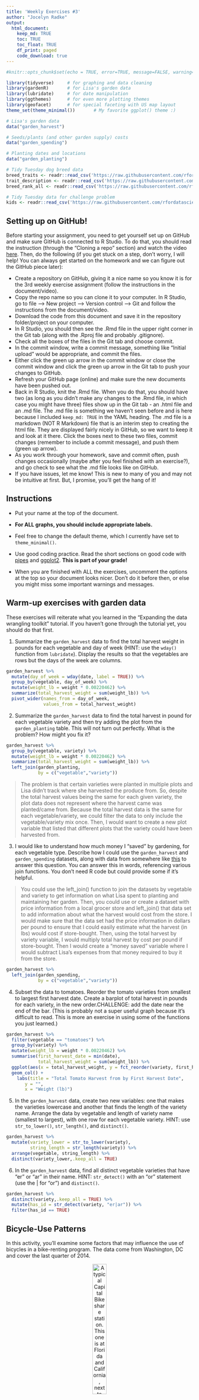 ```yaml
---
title: 'Weekly Exercises #3'
author: "Jocelyn Radke"
output: 
  html_document:
    keep_md: TRUE
    toc: TRUE
    toc_float: TRUE
    df_print: paged
    code_download: true
---
```



```r
#knitr::opts_chunk$set(echo = TRUE, error=TRUE, message=FALSE, warning=FALSE)
```

```r
library(tidyverse)     # for graphing and data cleaning
library(gardenR)       # for Lisa's garden data
library(lubridate)     # for date manipulation
library(ggthemes)      # for even more plotting themes
library(geofacet)      # for special faceting with US map layout
theme_set(theme_minimal())       # My favorite ggplot() theme :)
```

```r
# Lisa's garden data
data("garden_harvest")

# Seeds/plants (and other garden supply) costs
data("garden_spending")

# Planting dates and locations
data("garden_planting")

# Tidy Tuesday dog breed data
breed_traits <- readr::read_csv('https://raw.githubusercontent.com/rfordatascience/tidytuesday/master/data/2022/2022-02-01/breed_traits.csv')
trait_description <- readr::read_csv('https://raw.githubusercontent.com/rfordatascience/tidytuesday/master/data/2022/2022-02-01/trait_description.csv')
breed_rank_all <- readr::read_csv('https://raw.githubusercontent.com/rfordatascience/tidytuesday/master/data/2022/2022-02-01/breed_rank.csv')

# Tidy Tuesday data for challenge problem
kids <- readr::read_csv('https://raw.githubusercontent.com/rfordatascience/tidytuesday/master/data/2020/2020-09-15/kids.csv')
```

## Setting up on GitHub!

Before starting your assignment, you need to get yourself set up on GitHub and make sure GitHub is connected to R Studio. To do that, you should read the instruction (through the "Cloning a repo" section) and watch the video [here](https://github.com/llendway/github_for_collaboration/blob/master/github_for_collaboration.md). Then, do the following (if you get stuck on a step, don't worry, I will help! You can always get started on the homework and we can figure out the GitHub piece later):

* Create a repository on GitHub, giving it a nice name so you know it is for the 3rd weekly exercise assignment (follow the instructions in the document/video).  
* Copy the repo name so you can clone it to your computer. In R Studio, go to file --> New project --> Version control --> Git and follow the instructions from the document/video.  
* Download the code from this document and save it in the repository folder/project on your computer.  
* In R Studio, you should then see the .Rmd file in the upper right corner in the Git tab (along with the .Rproj file and probably .gitignore).  
* Check all the boxes of the files in the Git tab and choose commit.  
* In the commit window, write a commit message, something like "Initial upload" would be appropriate, and commit the files.  
* Either click the green up arrow in the commit window or close the commit window and click the green up arrow in the Git tab to push your changes to GitHub.  
* Refresh your GitHub page (online) and make sure the new documents have been pushed out.  
* Back in R Studio, knit the .Rmd file. When you do that, you should have two (as long as you didn't make any changes to the .Rmd file, in which case you might have three) files show up in the Git tab - an .html file and an .md file. The .md file is something we haven't seen before and is here because I included `keep_md: TRUE` in the YAML heading. The .md file is a markdown (NOT R Markdown) file that is an interim step to creating the html file. They are displayed fairly nicely in GitHub, so we want to keep it and look at it there. Click the boxes next to these two files, commit changes (remember to include a commit message), and push them (green up arrow).  
* As you work through your homework, save and commit often, push changes occasionally (maybe after you feel finished with an exercise?), and go check to see what the .md file looks like on GitHub.  
* If you have issues, let me know! This is new to many of you and may not be intuitive at first. But, I promise, you'll get the hang of it! 



## Instructions

* Put your name at the top of the document. 

* **For ALL graphs, you should include appropriate labels.** 

* Feel free to change the default theme, which I currently have set to `theme_minimal()`. 

* Use good coding practice. Read the short sections on good code with [pipes](https://style.tidyverse.org/pipes.html) and [ggplot2](https://style.tidyverse.org/ggplot2.html). **This is part of your grade!**

* When you are finished with ALL the exercises, uncomment the options at the top so your document looks nicer. Don't do it before then, or else you might miss some important warnings and messages.


## Warm-up exercises with garden data

These exercises will reiterate what you learned in the "Expanding the data wrangling toolkit" tutorial. If you haven't gone through the tutorial yet, you should do that first.

  1. Summarize the `garden_harvest` data to find the total harvest weight in pounds for each vegetable and day of week (HINT: use the `wday()` function from `lubridate`). Display the results so that the vegetables are rows but the days of the week are columns.

```r
garden_harvest %>% 
  mutate(day_of_week = wday(date, label = TRUE)) %>% 
  group_by(vegetable, day_of_week) %>% 
  mutate(weight_lb = weight * 0.00220462) %>% 
  summarize(total_harvest_weight = sum(weight_lb)) %>% 
  pivot_wider(names_from = day_of_week,
              values_from = total_harvest_weight)
```

  2. Summarize the `garden_harvest` data to find the total harvest in pound for each vegetable variety and then try adding the plot from the `garden_planting` table. This will not turn out perfectly. What is the problem? How might you fix it?

```r
garden_harvest %>% 
  group_by(vegetable, variety) %>% 
  mutate(weight_lb = weight * 0.00220462) %>% 
  summarize(total_harvest_weight = sum(weight_lb)) %>% 
  left_join(garden_planting,
            by = c("vegetable","variety"))
```

> The problem is that certain varieties were planted in multiple plots and Lisa didn't track where she harvested the produce from. So, despite the total harvest values being the same for each given variety, the plot data does not represent where the harvest came was planted/came from. Because the total harvest data is the same for each vegetable/variety, we could filter the data to only include the vegetable/variety mix once. Then, I would want to create a new plot variable that listed that different plots that the variety could have been harvested from.

  3. I would like to understand how much money I "saved" by gardening, for each vegetable type. Describe how I could use the `garden_harvest` and `garden_spending` datasets, along with data from somewhere like [this](https://products.wholefoodsmarket.com/search?sort=relevance&store=10542) to answer this question. You can answer this in words, referencing various join functions. You don't need R code but could provide some if it's helpful.

> You could use the left_join() function to join the datasets by vegetable and variety to get information on what Lisa spent to planting and maintaining her garden. Then, you could use or create a dataset with price information from a local grocer store and left_join() that data set to add information about what the harvest would cost from the store. I would make sure that the data set had the price information in dollars per pound to ensure that I could easily estimate what the harvest (in lbs) would cost if store-bought. Then, using the total harvest by variety variable, I would multiply total harvest by cost per pound if store-bought. Then I would create a "money saved" variable where I would subtract Lisa's expenses from that money required to buy it from the store.

```r
garden_harvest %>% 
  left_join(garden_spending, 
            by = c("vegetable","variety"))
```


  4. Subset the data to tomatoes. Reorder the tomato varieties from smallest to largest first harvest date. Create a barplot of total harvest in pounds for each variety, in the new order.CHALLENGE: add the date near the end of the bar. (This is probably not a super useful graph because it's difficult to read. This is more an exercise in using some of the functions you just learned.)

```r
garden_harvest %>% 
  filter(vegetable == "tomatoes") %>% 
  group_by(variety) %>% 
  mutate(weight_lb = weight * 0.00220462) %>%
  summarise(first_harvest_date = min(date),
            total_harvest_weight = sum(weight_lb)) %>% 
  ggplot(aes(x = total_harvest_weight, y = fct_reorder(variety, first_harvest_date))) +
  geom_col() +
    labs(title = "Total Tomato Harvest from by First Harvest Date",
       y = "",
       x = "Weight (lb)")
```

  5. In the `garden_harvest` data, create two new variables: one that makes the varieties lowercase and another that finds the length of the variety name. Arrange the data by vegetable and length of variety name (smallest to largest), with one row for each vegetable variety. HINT: use `str_to_lower()`, `str_length()`, and `distinct()`.
  
```r
garden_harvest %>% 
  mutate(variety_lower = str_to_lower(variety),
         string_length = str_length(variety)) %>%  
  arrange(vegetable, string_length) %>% 
  distinct(variety_lower,.keep_all = TRUE)
```

  6. In the `garden_harvest` data, find all distinct vegetable varieties that have "er" or "ar" in their name. HINT: `str_detect()` with an "or" statement (use the | for "or") and `distinct()`.

```r
garden_harvest %>% 
  distinct(variety,.keep_all = TRUE) %>%
  mutate(has_id = str_detect(variety, "er|ar")) %>% 
  filter(has_id == TRUE)
```


## Bicycle-Use Patterns

In this activity, you'll examine some factors that may influence the use of bicycles in a bike-renting program.  The data come from Washington, DC and cover the last quarter of 2014.

<center>

![A typical Capital Bikeshare station. This one is at Florida and California, next to Pleasant Pops.](https://www.macalester.edu/~dshuman1/data/112/bike_station.jpg){width="30%"}


![One of the vans used to redistribute bicycles to different stations.](https://www.macalester.edu/~dshuman1/data/112/bike_van.jpg){width="30%"}

</center>

Two data tables are available:

- `Trips` contains records of individual rentals
- `Stations` gives the locations of the bike rental stations

Here is the code to read in the data. We do this a little differently than usual, which is why it is included here rather than at the top of this file. To avoid repeatedly re-reading the files, start the data import chunk with `{r cache = TRUE}` rather than the usual `{r}`.

```r
data_site <- 
  "https://www.macalester.edu/~dshuman1/data/112/2014-Q4-Trips-History-Data.rds" 
Trips <- readRDS(gzcon(url(data_site)))
Stations<-read_csv("http://www.macalester.edu/~dshuman1/data/112/DC-Stations.csv")
```

**NOTE:** The `Trips` data table is a random subset of 10,000 trips from the full quarterly data. Start with this small data table to develop your analysis commands. **When you have this working well, you should access the full data set of more than 600,000 events by removing `-Small` from the name of the `data_site`.**

### Temporal patterns

It's natural to expect that bikes are rented more at some times of day, some days of the week, some months of the year than others. The variable `sdate` gives the time (including the date) that the rental started. Make the following plots and interpret them:

  7. A density plot, which is a smoothed out histogram, of the events versus `sdate`. Use `geom_density()`.
  
```r
Trips %>% 
  ggplot(aes(x = sdate)) +
  geom_density() +
  labs(title = "Density of Bike Rentals by Start Date",
       y = "",
       x = "Start Date")
```
  > We see greater density around certain months, which means that the ride system was utilized more during certain months than others.

  
  8. A density plot of the events versus time of day.  You can use `mutate()` with `lubridate`'s  `hour()` and `minute()` functions to extract the hour of the day and minute within the hour from `sdate`. Hint: A minute is 1/60 of an hour, so create a variable where 3:30 is 3.5 and 3:45 is 3.75.
  
```r
Trips %>%
  mutate(hour = hour(sdate)) %>% 
  mutate(minute = minute(sdate)) %>% 
  mutate(percent_of_hour =  minute/60) %>% 
  mutate(time_of_day = hour+percent_of_hour) %>% 
  ggplot(aes(x = time_of_day)) +
  geom_density() +
  labs(title = "Density of Bike Rentals by Time of Day",
       y = "",
       x = "Hour")
```
  
  9. A bar graph of the events versus day of the week. Put day on the y-axis.
  
```r
Trips %>%
  mutate(day_of_week = wday(sdate, label = TRUE)) %>% 
  ggplot(aes(y = day_of_week)) +
  geom_bar()+
  labs(title = "Bike Rentals by Day of Week",
       y = "",
       x = "")
```
  
  10. Facet your graph from exercise 8. by day of the week. Is there a pattern?
  
```r
Trips %>%
  mutate(hour = hour(sdate)) %>% 
  mutate(minute = minute(sdate)) %>% 
  mutate(percent_of_hour =  minute/60) %>% 
  mutate(time_of_day = hour+percent_of_hour) %>% 
  mutate(day_of_week = wday(sdate, label = TRUE)) %>%
  ggplot(aes(x = time_of_day)) +
  geom_density() +
  facet_wrap(vars(day_of_week)) +
  labs(title = "Density of Bike Rentals by Day of Week and Time of Day",
       y = "",
       x = "")
```
  
  > The density is more dense around the time that people are commuting to and from work. It appears that on the weekends, people tend to go for a leisure bike ride mid-day. 
  
The variable `client` describes whether the renter is a regular user (level `Registered`) or has not joined the bike-rental organization (`Causal`). The next set of exercises investigate whether these two different categories of users show different rental behavior and how `client` interacts with the patterns you found in the previous exercises. 

  11. Change the graph from exercise 10 to set the `fill` aesthetic for `geom_density()` to the `client` variable. You should also set `alpha = .5` for transparency and `color=NA` to suppress the outline of the density function.
  
```r
Trips %>%
  mutate(hour = hour(sdate)) %>% 
  mutate(minute = minute(sdate)) %>% 
  mutate(percent_of_hour =  minute/60) %>% 
  mutate(time_of_day = hour+percent_of_hour) %>% 
  mutate(day_of_week = wday(sdate, label = TRUE)) %>%
  ggplot(aes(x = time_of_day)) +
  geom_density(aes(fill = client), alpha = .5, color = NA) +
  facet_wrap(vars(day_of_week)) +
  labs(title = "Density of Bike Rentals by Day of Week and Time of Day",
       y = "",
       x = "",
       fill = "Client Status")
```

  12. Change the previous graph by adding the argument `position = position_stack()` to `geom_density()`. In your opinion, is this better or worse in terms of telling a story? What are the advantages/disadvantages of each?
  
```r
Trips %>%
  mutate(hour = hour(sdate)) %>% 
  mutate(minute = minute(sdate)) %>% 
  mutate(percent_of_hour =  minute/60) %>% 
  mutate(time_of_day = hour+percent_of_hour) %>% 
  mutate(day_of_week = wday(sdate, label = TRUE)) %>%
  ggplot(aes(x = time_of_day)) +
  geom_density(aes(fill = client), alpha = .5, color = NA,position = position_stack()) +
  facet_wrap(vars(day_of_week)) +
  labs(title = "Density of Bike Rentals by Day of Week and Time of Day",
       y = "",
       x = "",
       fill = "Client Status")
```
  
  > The stacked position makes it easier to compare the densities of both client groups grouped together, however it can be more difficult to visualize at some points because one density plot is hidden behind the other. I think overall the stacked position allows us to get a better idea of what is going on overall.
  
  13. In this graph, go back to using the regular density plot (without `position = position_stack()`). Add a new variable to the dataset called `weekend` which will be "weekend" if the day is Saturday or Sunday and  "weekday" otherwise (HINT: use the `ifelse()` function and the `wday()` function from `lubridate`). Then, update the graph from the previous problem by faceting on the new `weekend` variable. 
  
```r
Trips %>%
  mutate(hour = hour(sdate)) %>% 
  mutate(minute = minute(sdate)) %>% 
  mutate(percent_of_hour =  minute/60) %>% 
  mutate(time_of_day = hour+percent_of_hour) %>% 
  mutate(day_of_week = wday(sdate, label = TRUE)) %>%
  mutate(weekend = ifelse(day_of_week == "Sat" | day_of_week == "Sun", "weekend", "weekday")) %>% 
  ggplot(aes(x = time_of_day, fill = client)) +
  geom_density(alpha = .5, color = NA) +
  facet_wrap(vars(weekend)) +
  labs(title = "Density of Bike Rentals by Weekend or Weekday",
       y = "",
       x = "",
       fill = "Client Status")
```
  
  14. Change the graph from the previous problem to facet on `client` and fill with `weekend`. What information does this graph tell you that the previous didn't? Is one graph better than the other?
  
```r
Trips %>%
  mutate(hour = hour(sdate)) %>% 
  mutate(minute = minute(sdate)) %>% 
  mutate(percent_of_hour =  minute/60) %>% 
  mutate(time_of_day = hour+percent_of_hour) %>% 
  mutate(day_of_week = wday(sdate, label = TRUE)) %>%
  mutate(weekend = ifelse(day_of_week == "Sat" | day_of_week == "Sun", "weekend", "weekday")) %>% 
  ggplot(aes(x = time_of_day, fill = weekend)) +
  geom_density(alpha = .5, color = NA) +
  facet_wrap(vars(client)) +
  labs(title = "Density of Bike Rentals by Client Status and Time of Week",
       y = "",
       x = "",
       fill = "Time of Week")
```
  
  > We can compare how rental patterns fluctuate for casual riders compared to registered riders. The graphs look very similar. I don't think that one is better than the other.
  
  
### Spatial patterns

  15. Use the latitude and longitude variables in `Stations` to make a visualization of the total number of departures from each station in the `Trips` data. Use either color or size to show the variation in number of departures. We will improve this plot next week when we learn about maps!
  
```r
Trips %>% 
  group_by(sstation) %>% 
  summarize(station_count = n()) %>% 
  left_join(Stations,
            by = c("sstation" = "name")) %>% 
  ggplot(aes(x=lat, y=long, color = station_count)) +
  geom_point() +
  labs(title = "Map of Bike Stations",
       y = "Longitude",
       x = "Latitude",
       color = "Number of Departures")
```
  
  16. Only 14.4% of the trips in our data are carried out by casual users. Create a plot that shows which area(s) have stations with a much higher percentage of departures by casual users. What patterns do you notice? (Again, we'll improve this next week when we learn about maps).
  
```r
Trips %>% 
  left_join(Stations,
            by = c("sstation" = "name")) %>%
  group_by(lat, long) %>% 
  #mutate(client_binary = ifelse(client == "Casual", 1, 0)) %>% 
  summarize(prop = sum(client == "Casual")/n()) %>% 
  ggplot(aes(x=lat, y=long, color = prop)) +
  geom_point() +
  labs(title = "Map of Bike Stations",
       y = "Longitude",
       x = "Latitude",
       color = "Proportion of Casual Riders")
```

> There are a couple areas where there are much higher percentages of casual riders, which may mean that they are more tourist or leisure areas It seems like the middle has a fair amount of registered riders, which may mean it's the middle of a metropolitian area and people use it to commute to/from work regularly.

## Dogs!

In this section, we'll use the data from 2022-02-01 Tidy Tuesday. If you didn't use that data or need a little refresher on it, see the [website](https://github.com/rfordatascience/tidytuesday/blob/master/data/2022/2022-02-01/readme.md).

  17. The final product of this exercise will be a graph that has breed on the y-axis and the sum of the numeric ratings in the `breed_traits` dataset on the x-axis, with a dot for each rating. First, create a new dataset called `breed_traits_total` that has two variables -- `Breed` and `total_rating`. The `total_rating` variable is the sum of the numeric ratings in the `breed_traits` dataset (we'll use this dataset again in the next problem). Then, create the graph just described. Omit Breeds with a `total_rating` of 0 and order the Breeds from highest to lowest ranked. You may want to adjust the `fig.height` and `fig.width` arguments inside the code chunk options (eg. `{r, fig.height=8, fig.width=4}`) so you can see things more clearly - check this after you knit the file to assure it looks like what you expected.

```r
breed_traits_total <- breed_traits %>% 
  mutate(rank_total = rowSums(.[2:7]) + rowSums(.[10:17])) %>% 
  select("Breed","rank_total") %>% 
  filter(rank_total != 0)
  
ggplot(breed_traits_total, aes(y = fct_reorder(Breed, rank_total, .desc = TRUE), x = rank_total)) +
  geom_point() +
  labs(title = "Dog Breeds by Total Trait Ranking",
       y = "",
       x = "Total Trait Ranking")
```

  18. The final product of this exercise will be a graph with the top-20 dogs in total ratings (from previous problem) on the y-axis, year on the x-axis, and points colored by each breed's ranking for that year (from the `breed_rank_all` dataset). The points within each breed will be connected by a line, and the breeds should be arranged from the highest median rank to lowest median rank ("highest" is actually the smallest numer, eg. 1 = best). After you're finished, think of AT LEAST one thing you could you do to make this graph better. HINTS: 1. Start with the `breed_rank_all` dataset and pivot it so year is a variable. 2. Use the `separate()` function to get year alone, and there's an extra argument in that function that can make it numeric. 3. For both datasets used, you'll need to `str_squish()` Breed before joining. 
  
```r
(breed_rank_all2 <- breed_rank_all %>% 
  pivot_longer(cols = starts_with("20"),
               names_to = "year",
               values_to = "rank") %>% 
  select(-"links",-"Image") %>% 
  separate(year,
           into = c("year"),
           convert = TRUE) %>% 
  mutate(breed = str_squish(Breed)))

(breed_traits_total_top20 <- breed_traits_total %>% 
  filter(rank_total >= 55) %>% 
  mutate(breed = str_squish(Breed)))
  
new <- breed_traits_total_top20 %>% 
  left_join(breed_rank_all2,
            by = "breed") %>% 
  select("breed", "rank_total", "year", "rank") %>% 
  group_by(breed) %>% 
  mutate(median_rank = median(rank))

  ggplot(new, aes(y = fct_reorder(breed, desc(median_rank)), x = year, color = rank)) +
  geom_point() + 
  geom_line() +
  labs(title = "Dog Breeds by Year and Rank",
       y = "",
       x = "Year",
       color = "Rank (Lower is Better)")
```
  
  > I don't like how Miniature American Shepherds stole a spot on the top of the graph because they only have one data point. I would probably remove them because it's unfair to the hardworking Retrievers.
  
  19. Create your own! Requirements: use a `join` or `pivot` function (or both, if you'd like), a `str_XXX()` function, and a `fct_XXX()` function to create a graph using any of the dog datasets. One suggestion is to try to improve the graph you created for the Tidy Tuesday assignment. If you want an extra challenge, find a way to use the dog images in the `breed_rank_all` file - check out the `ggimage` library and [this resource](https://wilkelab.org/ggtext/) for putting images as labels.
  
```r
breed_traits_total_top20 %>% 
  left_join(breed_rank_all2,
            by = "breed") %>% 
  mutate(str_count = str_count(breed)) %>% 
  ggplot(aes(y = fct_reorder(breed, desc(str_count)), x = str_count))+
  geom_point() +
  labs(title = "Dog Breeds by String Length",
       y = "",
       x = "String Length")
```
  
## GitHub link

  20. Below, provide a link to your GitHub page with this set of Weekly Exercises. Specifically, if the name of the file is 03_exercises.Rmd, provide a link to the 03_exercises.md file, which is the one that will be most readable on GitHub.

